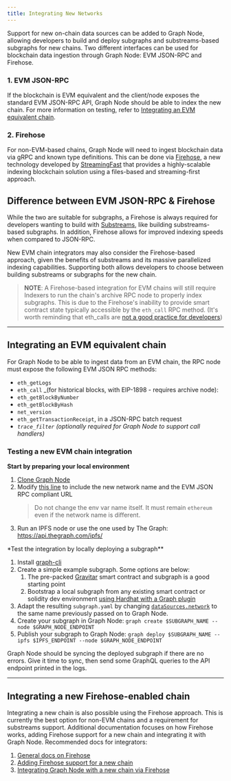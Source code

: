 ```yaml
---
title: Integrating New Networks
---
```


Support for new on-chain data sources can be added to Graph Node, allowing developers to build and deploy subgraphs and substreams-based subgraphs for new chains. Two different interfaces can be used for blockchain data ingestion through Graph Node: EVM JSON-RPC and Firehose.

### 1. EVM JSON-RPC

If the blockchain is EVM equivalent and the client/node exposes the standard EVM JSON-RPC API, Graph Node should be able to index the new chain. For more information on testing, refer to [Integrating an EVM equivalent chain](new-chain-integration#integrating-an-evm-equivalent-chain).

### 2. Firehose

For non-EVM-based chains, Graph Node will need to ingest blockchain data via gRPC and known type definitions. This can be done via [Firehose](firehose/README/), a new technology developed by [StreamingFast](https://www.streamingfast.io/) that provides a highly-scalable indexing blockchain solution using a files-based and streaming-first approach.

## Difference between EVM JSON-RPC & Firehose

While the two are suitable for subgraphs, a Firehose is always required for developers wanting to build with [Substreams](substreams/), like building substreams-based subgraphs. In addition, Firehose allows for improved indexing speeds when compared to JSON-RPC.

New EVM chain integrators may also consider the Firehose-based approach, given the benefits of substreams and its massive parallelized indexing capabilities. Supporting both allows developers to choose between building substreams or subgraphs for the new chain.

> **NOTE**: A Firehose-based integration for EVM chains will still require Indexers to run the chain's archive RPC node to properly index subgraphs. This is due to the Firehose's inability to provide smart contract state typically accessible by the `eth_call` RPC method. (It's worth reminding that eth_calls are [not a good practice for developers](https://thegraph.com/blog/improve-subgraph-performance-reduce-eth-calls/))

---

## Integrating an EVM equivalent chain

For Graph Node to be able to ingest data from an EVM chain, the RPC node must expose the following EVM JSON RPC methods:

- `eth_getLogs`
- `eth_call` \_(for historical blocks, with EIP-1898 - requires archive node):
- `eth_getBlockByNumber`
- `eth_getBlockByHash`
- `net_version`
- `eth_getTransactionReceipt`, in a JSON-RPC batch request
- _`trace_filter`_ _(optionally required for Graph Node to support call handlers)_

### Testing a new EVM chain integration

**Start by preparing your local environment**

1. [Clone Graph Node](https://github.com/graphprotocol/graph-node)
2. Modify [this line](https://github.com/graphprotocol/graph-node/blob/master/docker/docker-compose.yml#L22) to include the new network name and the EVM JSON RPC compliant URL
   > Do not change the env var name itself. It must remain `ethereum` even if the network name is different.
3. Run an IPFS node or use the one used by The Graph: https://api.thegraph.com/ipfs/

\*Test the integration by locally deploying a subgraph\*\*

1. Install [graph-cli](https://github.com/graphprotocol/graph-cli)
2. Create a simple example subgraph. Some options are below:
   1. The pre-packed [Gravitar](https://github.com/graphprotocol/example-subgraph/tree/f89bdd4628efa4badae7367d4919b3f648083323) smart contract and subgraph is a good starting point
   2. Bootstrap a local subgraph from any existing smart contract or solidity dev environment [using Hardhat with a Graph plugin](https://github.com/graphprotocol/hardhat-graph)
3. Adapt the resulting `subgraph.yaml` by changing [`dataSources.network`](http://dataSources.network) to the same name previously passed on to Graph Node.
4. Create your subgraph in Graph Node: `graph create $SUBGRAPH_NAME --node $GRAPH_NODE_ENDPOINT`
5. Publish your subgraph to Graph Node: `graph deploy $SUBGRAPH_NAME --ipfs $IPFS_ENDPOINT --node $GRAPH_NODE_ENDPOINT`

Graph Node should be syncing the deployed subgraph if there are no errors. Give it time to sync, then send some GraphQL queries to the API endpoint printed in the logs.

---

## Integrating a new Firehose-enabled chain

Integrating a new chain is also possible using the Firehose approach. This is currently the best option for non-EVM chains and a requirement for substreams support. Additional documentation focuses on how Firehose works, adding Firehose support for a new chain and integrating it with Graph Node. Recommended docs for integrators:

1. [General docs on Firehose](firehose/)
2. [Adding Firehose support for a new chain](firehose/integrate-new-chains/new-blockchains/)
3. [Integrating Graph Node with a new chain via Firehose](https://github.com/graphprotocol/graph-node/blob/master/docs/implementation/add-chain.md)
